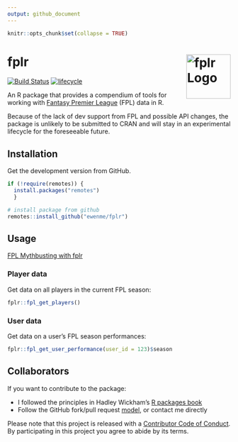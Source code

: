 ```yaml
---
output: github_document
---
```


```r
knitr::opts_chunk$set(collapse = TRUE)
```

# fplr <img alt="fplr Logo" title="fplr" align="right" src="man/figures/fplr_logo.png" width="100" style="float:right;width:100px;"/>

[![Build Status](https://travis-ci.org/ewenme/fplr.png)](https://travis-ci.org/ewenme/fplr) 
[![lifecycle](https://img.shields.io/badge/lifecycle-experimental-orange.svg)](https://www.tidyverse.org/lifecycle/#experimental)

An R package that provides a compendium of tools for working with [Fantasy Premier League](https://fantasy.premierleague.com) (FPL) data in R. 

Because of the lack of dev support from FPL and possible API changes, the package is unlikely to be submitted to CRAN and will stay in an experimental lifecycle for the foreseeable future.

## Installation

Get the development version from GitHub.

```r
if (!require(remotes)) {
  install.packages("remotes") 
  }

# install package from github
remotes::install_github("ewenme/fplr")
```

## Usage

[FPL Mythbusting with fplr](https://ewen.io/2017/06/25/fpl-mythbusting-with-fplr/)

### Player data

Get data on all players in the current FPL season:

```r
fplr::fpl_get_players()
```

### User data

Get data on a user's FPL season performances:

```r
fplr::fpl_get_user_performance(user_id = 123)$season
```

## Collaborators

If you want to contribute to the package:

* I followed the principles in Hadley Wickham's [R packages book](http://r-pkgs.had.co.nz/)
* Follow the GitHub fork/pull request [model](https://guides.github.com/introduction/flow/), or contact me directly

Please note that this project is released with a [Contributor Code of Conduct](CODE_OF_CONDUCT.md). By participating in this project you agree to abide by its terms.
